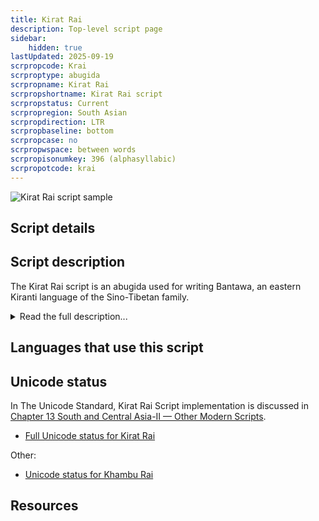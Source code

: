```yaml
---
title: Kirat Rai
description: Top-level script page
sidebar:
    hidden: true
lastUpdated: 2025-09-19
scrpropcode: Krai
scrproptype: abugida
scrpropname: Kirat Rai
scrpropshortname: Kirat Rai script
scrpropstatus: Current
scrpropregion: South Asian
scrpropdirection: LTR
scrpropbaseline: bottom
scrpropcase: no
scrpropwspace: between words
scrpropisonumkey: 396 (alphasyllabic)
scrpropotcode: krai
---
```



![Kirat Rai script sample](../images/krai-sample.jpg "Detail from textbook using Kirat Rai script")

## Script details

<ScriptDetails />

## Script description

The Kirat Rai script is an abugida used for writing Bantawa, an eastern Kiranti language of the Sino-Tibetan family.

<details>
<summary>Read the full description...</summary>Bantawa is spoken in Sikkim and Nepal by almost 400,000 people. The script appears to be a modification of Khambu Rai, which was previously used for writing the same language.

Kirat Rai is written with thirty-one consonant letters each containing an inherent /a/ vowel, seven vowel diacritics for changing the inherent vowel, a virama for cancelling the inherent vowel, and a vowel carrier which can be used in combination with the vowel diacritics for writing word-initial vowels.
</details>

## Languages that use this script

<WsList script='Krai' wsMax='5' />

## Unicode status

In The Unicode Standard, Kirat Rai Script implementation is discussed in [Chapter 13 South and Central Asia-II — Other Modern Scripts](https://www.unicode.org/versions/latest/core-spec/chapter-13/#G746340).

- [Full Unicode status for Kirat Rai](/scrlang/unicode/krai-unicode)


Other:

- [Unicode status for Khambu Rai](/scrlang/unicode/z-khambu-rai-unicode)


## Resources

<ScriptResources detailSummary='seemore' />

